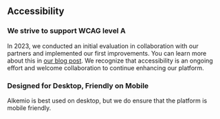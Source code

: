 ## Accessibility 

### We strive to support WCAG level A  

In 2023, we conducted an initial evaluation in collaboration with our partners and implemented our first improvements. 
You can learn more about this in [our blog post](https://welcome.alkem.io/blog/2024-03-accessibility/). 
We recognize that accessibility is an ongoing effort and welcome collaboration to continue enhancing our platform. 

### Designed for Desktop, Friendly on Mobile 

Alkemio is best used on desktop, but we do ensure that the platform is mobile friendly.  
